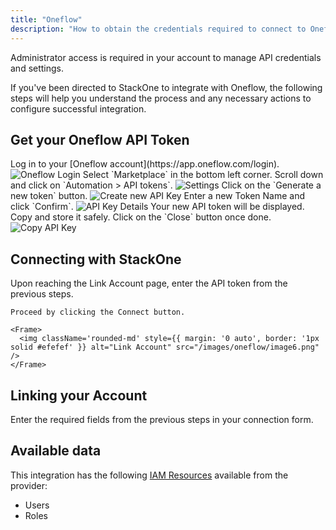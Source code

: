 ```yaml
---
title: "Oneflow"
description: "How to obtain the credentials required to connect to Oneflow."
---
```



<Note>
  Administrator access is required in your account to manage API credentials and settings.
</Note>

If you've been directed to StackOne to integrate with Oneflow, the following steps will help you understand the process and any necessary actions to configure successful integration.

## Get your Oneflow API Token

<Steps>
  <Step title="Login to Oneflow">
    Log in to your [Oneflow account](https://app.oneflow.com/login).
    <Frame>
      <img className='rounded-md' style={{ margin: '0 auto', border: '1px solid #efefef' }} alt="Oneflow Login" src="/images/oneflow/image1.png" />
    </Frame>
  </Step>

  <Step title="Navigate to API tokens">
    Select `Marketplace` in the bottom left corner. Scroll down and click on `Automation > API tokens`.
    <Frame>
      <img className='rounded-md' style={{ margin: '0 auto', border: '1px solid #efefef' }} alt="Settings" src="/images/oneflow/image2.png" />
    </Frame>
  </Step>

  <Step title="Generate a new token">
    Click on the `Generate a new token` button.
    <Frame>
      <img className='rounded-md' style={{ margin: '0 auto', border: '1px solid #efefef' }} alt="Create new API Key" src="/images/oneflow/image3.png" />
    </Frame>
  </Step>

  <Step title="Enter Token Details">
    Enter a new Token Name and click `Confirm`.
    <Frame>
      <img className='rounded-md' style={{ margin: '0 auto', border: '1px solid #efefef' }} alt="API Key Details" src="/images/oneflow/image4.png" />
    </Frame>
  </Step>

  <Step title="Copy Token">
    Your new API token will be displayed. Copy and store it safely. Click on the `Close` button once done.
    <Frame>
      <img className='rounded-md' style={{ margin: '0 auto', border: '1px solid #efefef' }} alt="Copy API Key" src="/images/oneflow/image5.png" />
    </Frame>
  </Step>
</Steps>


## Connecting with StackOne

<Steps>
  <Step title="Enter Credentials">
    Upon reaching the Link Account page, enter the API token from the previous steps.

    Proceed by clicking the Connect button.

    <Frame>
      <img className='rounded-md' style={{ margin: '0 auto', border: '1px solid #efefef' }} alt="Link Account" src="/images/oneflow/image6.png" />
    </Frame>
  </Step>
</Steps>


## Linking your Account

Enter the required fields from the previous steps in your connection form.

<IntegrationFooter />

## Available data

This integration has the following [IAM Resources](https://docs.stackone.com/reference/iam_list_users) available from the provider:
<ul>
 <li>Users</li>
 <li>Roles</li>
</ul>
